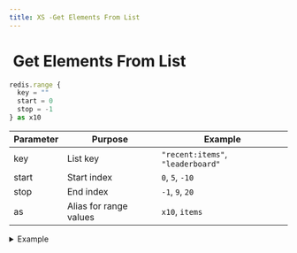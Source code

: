 ```yaml
---
title: XS -Get Elements From List
---
```


# <img src="../assets/docuBadge (11).png" alt="" data-size="line"> Get Elements From List <a href="#xs-get-elements-from-list" id="xs-get-elements-from-list"></a>

```javascript
redis.range {
  key = ""
  start = 0
  stop = -1
} as x10
```

| Parameter | Purpose                | Example                           |
| --------- | ---------------------- | --------------------------------- |
| key       | List key               | `"recent:items"`, `"leaderboard"` |
| start     | Start index            | `0`, `5`, `-10`                   |
| stop      | End index              | `-1`, `9`, `20`                   |
| as        | Alias for range values | `x10`, `items`                    |

<details>

<summary>Example</summary>

```javascript
redis.range {
  key = "recent_posts"
  start = 0
  stop = 9
} as recent_items
```

* Returns range of list elements
* -1 means last element
* Supports negative indices
* Inclusive of start and stop indices

</details>
